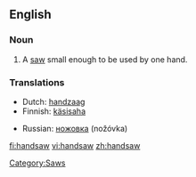 ==English==

===Noun===
{{en-noun}}

# A [[saw]] small enough to be used by one hand.

===Translations===
{{top}}
*Dutch: [[handzaag]]
*Finnish: [[käsisaha]]
{{mid}}
*Russian: [[ножовка]] (nožóvka) {{f}}
{{bottom}}

[[Category:Saws]]

[[fi:handsaw]]
[[vi:handsaw]]
[[zh:handsaw]]